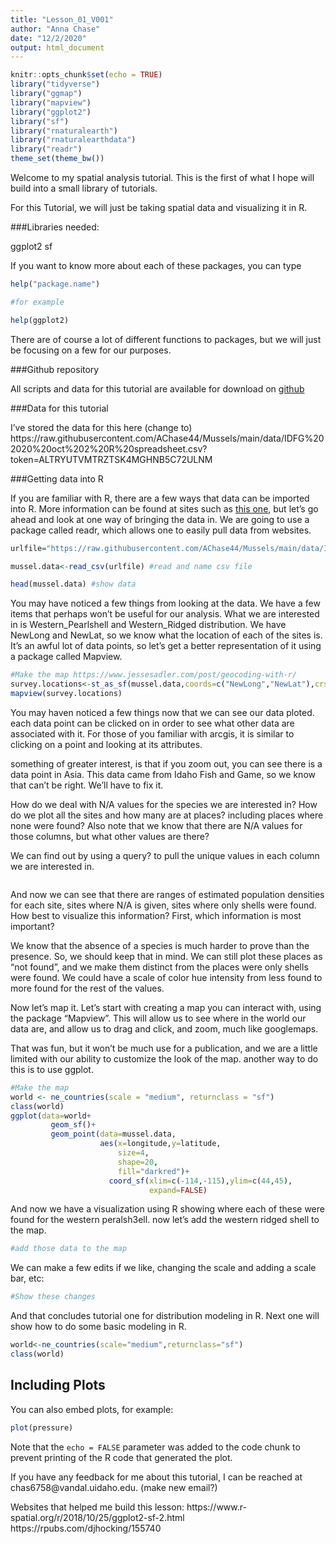 ```yaml
---
title: "Lesson_01_V001"
author: "Anna Chase"
date: "12/2/2020"
output: html_document
---
```


```r
knitr::opts_chunk$set(echo = TRUE)
library("tidyverse")
library("ggmap")
library("mapview")
library("ggplot2")
library("sf")
library("rnaturalearth")
library("rnaturalearthdata")
library("readr")
theme_set(theme_bw())
```

Welcome to my spatial analysis tutorial. This is the first of what I hope will build into a small library of tutorials. 

For this Tutorial, we will just be taking spatial data and visualizing it in R. 

###Libraries needed: 

ggplot2
sf

If you want to know more about each of these packages, you can type 

```r
help("package.name")

#for example

help(ggplot2)
```

There are of course a lot of different functions to packages, but we will just be focusing on a few for our purposes. 

###Github repository

All scripts and data for this tutorial are available for download on [github]()

###Data for this tutorial

I've stored the data for this here (change to) https://raw.githubusercontent.com/AChase44/Mussels/main/data/IDFG%202020%20oct%202%20R%20spreadsheet.csv?token=ALTRYUTVMTRZTSK4MGHNB5C72ULNM

###Getting data into R

If you are familiar with R, there are a few ways that data can be imported into R. More information can be found at sites such as [this one](https://www.statmethods.net/input/importingdata.html), but let's go ahead and look at one way of bringing the data in. We are going to use a package called readr, which allows one to easily pull data from websites. 

```r
urlfile="https://raw.githubusercontent.com/AChase44/Mussels/main/data/IDFG%202020%20oct%202%20R%20spreadsheet.csv?token=ALTRYUTVMTRZTSK4MGHNB5C72ULNM" #bringing in data from git

mussel.data<-read_csv(urlfile) #read and name csv file

head(mussel.data) #show data

```

You may have noticed a few things from looking at the data. We have a few items that perhaps won't be useful for our analysis. What we are interested in is Western_Pearlshell and Western_Ridged distribution. We have NewLong and NewLat, so we know what the location of each of the sites is. It's an awful lot of data points, so let's get a better representation of it using a package called Mapview. 

```r
#Make the map https://www.jessesadler.com/post/geocoding-with-r/
survey.locations<-st_as_sf(mussel.data,coords=c("NewLong","NewLat"),crs=4326)
mapview(survey.locations)
```

You may haven noticed a few things now that we can see our data ploted. each data point can be clicked on in order to see what other data are associated with it. For those of you familiar with arcgis, it is similar to clicking on a point and looking at its attributes. 

something of greater interest, is that if you zoom out, you can see there is a data point in Asia. This data came from Idaho Fish and Game, so we know that can't be right. We'll have to fix it. 

How do we deal with N/A values for the species we are interested in? How do we plot all the sites and how many are at places? including places where none were found? Also note that we know that there are N/A values for those columns, but what other values are there? 

We can find out by using a query? to pull the unique values in each column we are interested in. 

```r
```
And now we can see that there are ranges of estimated population densities for each site, sites where N/A is given, sites where only shells were found. How best to visualize this information? First, which information is most important? 

We know that the absence of a species is much harder to prove than the presence. So, we should keep that in mind. We can still plot these places as "not found", and we make them distinct from the places were only shells were found. We could have a scale of color hue intensity from less found to more found for the rest of the values. 

Now let's map it. Let's start with creating a map you can interact with, using the package "Mapview". This will allow us to see where in the world our data are, and allow us to drag and click, and zoom, much like googlemaps. 


That was fun, but it won't be much use for a publication, and we are a little limited with our ability to customize the look of the map. another way to do this is to use ggplot. 
```r
#Make the map
world <- ne_countries(scale = "medium", returnclass = "sf")
class(world)
ggplot(data=world+
         geom_sf()+
         geom_point(data=mussel.data,
                    aes(x=longitude,y=latitude, 
                        size=4,
                        shape=20,
                        fill="darkred")+
                      coord_sf(xlim=c(-114,-115),ylim=c(44,45),
                               expand=FALSE)
```
And now we have a visualization using R showing where each of these were found for the western peralsh3ell. now let's add the western ridged shell to the map. 
```r
#add those data to the map
```
We can make a few edits if we like, changing the scale and adding a scale bar, etc: 

```r
#Show these changes
```
And that concludes tutorial one for distribution modeling in R. Next one will show how to do some basic modeling in R. 
```r
world<-ne_countries(scale="medium",returnclass="sf")
class(world)
```

## Including Plots

You can also embed plots, for example:

```r
plot(pressure)
```

Note that the `echo = FALSE` parameter was added to the code chunk to prevent printing of the R code that generated the plot.

If you have any feedback for me about this tutorial, I can be reached at chas6758@vandal.uidaho.edu. (make new email?)

Websites that helped me build this lesson: 
https://www.r-spatial.org/r/2018/10/25/ggplot2-sf-2.html 
https://rpubs.com/djhocking/155740 